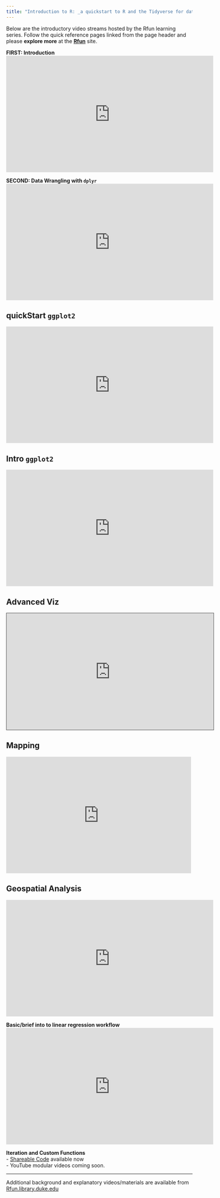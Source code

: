 ```yaml
---
title: "Introduction to R: _a quickstart to R and the Tidyverse for data science_"
---
```


Below are the introductory video streams hosted by the Rfun learning series. Follow the quick reference pages linked from the page header and please **explore more** at the [**Rfun**](https://rfun.library.duke.edu) site.

::: {layout-ncol="2"}
**FIRST: Introduction**\
<iframe width="560" height="315" src="https://www.youtube.com/embed/Wmozk2qEsL0" title="YouTube video player" frameborder="0" allow="accelerometer; autoplay; clipboard-write; encrypted-media; gyroscope; picture-in-picture" allowfullscreen></iframe>

**SECOND: Data Wrangling with `dplyr`**\
<iframe width="560" height="315" src="https://www.youtube.com/embed/PGSXf-NMWVg" title="YouTube video player" frameborder="0" allow="accelerometer; autoplay; clipboard-write; encrypted-media; gyroscope; picture-in-picture" allowfullscreen></iframe>

::: panel-tabset
## quickStart `ggplot2`

<iframe width="560" height="315" src="https://www.youtube.com/embed/TIJzx5eQbgk" title="YouTube video player" frameborder="0" allow="accelerometer; autoplay; clipboard-write; encrypted-media; gyroscope; picture-in-picture" allowfullscreen>

</iframe>

## Intro `ggplot2`

<iframe height="315" width="560" src="https://warpwire.duke.edu/w/v4gFAA/" frameborder="0" scrolling="0" allow="autoplay *; encrypted-media *; fullscreen *; picture-in-picture *;" allowfullscreen>

</iframe>

## Advanced Viz

<iframe src="https://library.capture.duke.edu/Panopto/Pages/Embed.aspx?id=b41df32a-cfa3-4e8c-b374-aab600f18fc7&amp;autoplay=false&amp;offerviewer=true&amp;showtitle=true&amp;showbrand=false&amp;start=0&amp;interactivity=all" width="560" height="315" style="border: 1px solid #464646;" allowfullscreen allow="autoplay">

</iframe>
:::

::: panel-tabset
## Mapping

<iframe height="315" width="500" src="https://warpwire.duke.edu/w/JZ8EAA/" frameborder="0" scrolling="0" allow="autoplay; encrypted-media; fullscreen;  picture-in-picture;" allowfullscreen>

</iframe>

## Geospatial Analysis

<iframe height="315" width="560" src="https://warpwire.duke.edu/w/cUoFAA/" frameborder="0" scrolling="0" allow="autoplay *; encrypted-media *; fullscreen *; picture-in-picture *;" allowfullscreen>

</iframe>
:::

**Basic/brief into to linear regression workflow** <iframe width="560" height="315" src="https://www.youtube.com/embed/Wmozk2qEsL0?start=1183" title="YouTube video player" frameborder="0" allow="accelerometer; autoplay; clipboard-write; encrypted-media; gyroscope; picture-in-picture" allowfullscreen></iframe>

**Iteration and Custom Functions**\
- [Shareable Code](https://github.com/libjohn/workshop_rfun_iterate) available now<br>- YouTube modular videos coming soon.
:::

------------------------------------------------------------------------

Additional background and explanatory videos/materials are available from [Rfun.library.duke.edu](https://rfun.library.duke.edu)
